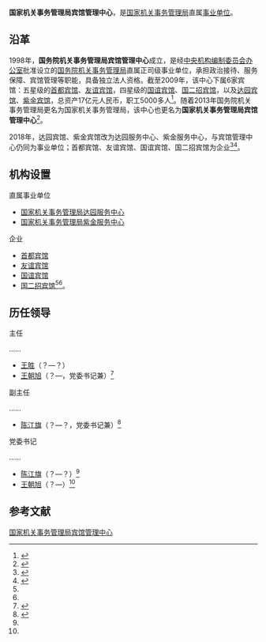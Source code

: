 {{Infobox PRCG
|机构名称 = 国家机关事务管理局宾馆管理中心
|标志1 = Red star.svg
|标志1说明=
|职位1 = 主任
|人员1 = [[王朝旭|王朝旭]]
|职位2 = 
|人员2 = 
|成立时间 = 
|上级机构 = [[国家机关事务管理局|国家机关事务管理局]]
|机构类型 = 国家机关事务管理局直属事业单位
|行政级别 = 
|组织法规 = 
|编制人数 = 
|地址1 = [[北京市|北京市]][[西城区|西城区]][[西安门大街|西安门大街]]22号
|邮编1 =100017
|电话1 = 
|官网1 = [http://gbc.ggj.gov.cn 宾馆管理中心]
|A = 
|a = 
}}

'''国家机关事务管理局宾馆管理中心'''，是[[国家机关事务管理局|国家机关事务管理局]]直属[[事业单位|事业单位]]。

==沿革==
1998年，'''国务院机关事务管理局宾馆管理中心'''成立，是经[[中央机构编制委员会办公室|中央机构编制委员会办公室]]批准设立的[[国务院机关事务管理局|国务院机关事务管理局]]直属正司级事业单位，承担政治接待、服务保障、宾馆管理等职能，具备独立法人资格。截至2009年，该中心下属6家宾馆：五星级的[[首都宾馆|首都宾馆]]、[[北京友谊宾馆|友谊宾馆]]，四星级的[[国谊宾馆|国谊宾馆]]、[[国二招宾馆|国二招宾馆]]，以及[[达园宾馆|达园宾馆]]、[[紫金宾馆|紫金宾馆]]，总资产17亿元人民币，职工5000多人<ref>{{Cite web|url =http://www.ggj.gov.cn/gzdt/200912/t20091208_269173.htm|title =国务院机关事务管理局宾馆管理中心简介|author =|date =2009-12-08|publisher =国务院机关事务管理局|language =|accessdate =|quote =|deadurl =yes|archiveurl =https://web.archive.org/web/20170328195753/http://www.ggj.gov.cn/gzdt/200912/t20091208_269173.htm|archivedate =2017-03-28}}</ref>。随着2013年国务院机关事务管理局更名为国家机关事务管理局，该中心也更名为'''国家机关事务管理局宾馆管理中心'''<ref>{{Cite web |url = http://www.gjsy.gov.cn/cxzl/ |title = 国家机关事务管理局宾馆管理中心 |author =  |date =  |publisher = 事业单位在线 |language =  |accessdate = 2017-03-28 |quote =  |archive-url = https://web.archive.org/web/20180222072940/http://www.gjsy.gov.cn/cxzl/ |archive-date = 2018-02-22 |dead-url = yes }}</ref>。

2018年，达园宾馆、紫金宾馆改为达园服务中心、紫金服务中心，与宾馆管理中心仍同为事业单位；首都宾馆、友谊宾馆、国谊宾馆、国二招宾馆为企业<ref name="#1">{{Cite web |url = http://www.sohu.com/a/135031692_543956 |title = 国家机关事务管理局公开招聘工作人员 |author =  |date = 2017-04-19 |publisher = 搜狐 |language =  |accessdate =  |quote =  |archive-date = 2018-08-17 |archive-url = https://web.archive.org/web/20180817023021/http://www.sohu.com/a/135031692_543956 |dead-url = no }}</ref><ref name="#2">{{Cite web  |url =http://www.mohrss.gov.cn/SYrlzyhshbzb/fwyd/SYkaoshizhaopin/zyhgjjgsydwgkzp/zpgg/201803/t20180328_290922.html  |title =国家机关事务管理局宾馆管理中心及所属企事业单位2018年度公开招聘公告  |author =  |date =2018-03-28  |publisher =中华人民共和国人力资源和社会保障部  |language =  |accessdate =  |quote =  |archive-date =2018-08-16  |archive-url =https://web.archive.org/web/20180816194532/http://www.mohrss.gov.cn/SYrlzyhshbzb/fwyd/SYkaoshizhaopin/zyhgjjgsydwgkzp/zpgg/201803/t20180328_290922.html  |dead-url =no  }}</ref>。

==机构设置==
;直属事业单位
*[[国家机关事务管理局达园服务中心|国家机关事务管理局达园服务中心]]
*[[国家机关事务管理局紫金服务中心|国家机关事务管理局紫金服务中心]]

;企业
*[[首都宾馆|首都宾馆]]
*[[北京友谊宾馆|友谊宾馆]]
*[[北京国谊宾馆|国谊宾馆]]
*[[北京国二招宾馆|国二招宾馆]]<ref name="#1"/><ref name="#2"/>。

==历任领导==
{{col-begin}}
{{col-2}}
; 主任

……
*[[王胜|王胜]]（？—？）
*[[王朝旭|王朝旭]]（？—，党委书记兼）<ref name=chch>{{Cite web |url = http://www.cclycs.com/e465990.html |title = 【视频】瑞犬迎新满堂欢—宾馆举办2018年新春联欢会 金鸡辞岁硕果累 |author =  |date = 2018-02-09 |publisher = 川川旅游网 |language =  |accessdate =  |quote =  |archive-date = 2018-08-17 |archive-url = https://web.archive.org/web/20180817124929/http://www.cclycs.com/e465990.html |dead-url = no }}</ref>

; 副主任

……
*[[陈江旗|陈江旗]]（？—？，党委书记兼）<ref name=chenjq> {{Cite book | author = 陈江旗 | title = 社会主义道德建设论 | location =  | publisher =	中国建材工业出版社 | date =2011年  | pages =  | ISBN =  | accessdate =  | url =  | language =  | quote =  }} </ref>

{{col-2}}
; 党委书记

……
*[[陈江旗|陈江旗]]（？—？）<ref name=chenjq/>
*[[王朝旭|王朝旭]]（？—）<ref name=chch/>
{{col-end}}

==参考文献==
{{Reflist|2}}

[[Category:国家机关事务管理局宾馆管理中心|]]
